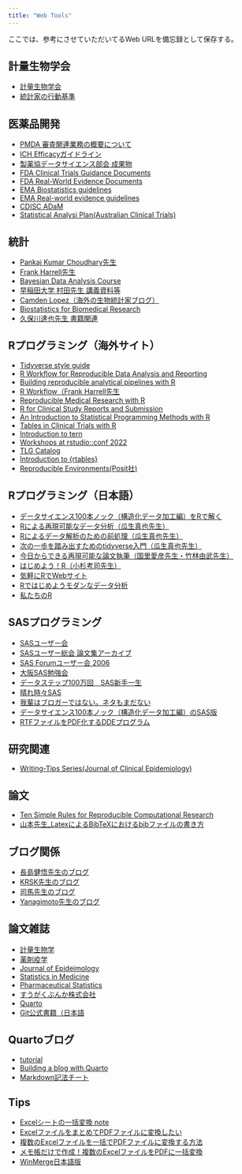 ```yaml
---
title: "Web Tools"
---
```


ここでは、参考にさせていただいてるWeb URLを備忘録として保存する。

## 計量生物学会

-   [計量生物学会](https://www.biometrics.gr.jp/)
-   [統計家の行動基準](https://www.biometrics.gr.jp/news/all/standard_20150310.pdf)

## 医薬品開発

-   [PMDA 審査関連業務の概要について](https://www.pmda.go.jp/review-services/outline/0001.html)
-   [ICH Efficacyガイドライン](https://www.pmda.go.jp/int-activities/int-harmony/ich/0011.html)
-   [製薬協データサイエンス部会 成果物](https://www.jpma.or.jp/information/evaluation/results/allotment/results01.html#%E3%83%87%E3%83%BC%E3%82%BF%E3%82%B5%E3%82%A4%E3%82%A8%E3%83%B3%E3%82%B9)
-   [FDA Clinical Trials Guidance Documents](https://www.fda.gov/science-research/clinical-trials-and-human-subject-protection/clinical-trials-guidance-documents)
-   [FDA Real-World Evidence Documents](https://www.fda.gov/science-research/science-and-research-special-topics/real-world-evidence)
-   [EMA Biostatistics guidelines](https://www.ema.europa.eu/en/human-regulatory-overview/research-and-development/scientific-guidelines/clinical-efficacy-safety-guidelines/biostatistics#topics)
-   [EMA Real-world evidence guidelines](https://www.ema.europa.eu/en/human-regulatory-overview/research-development/scientific-guidelines/clinical-efficacy-safety-guidelines/real-world-evidence)
-   [CDISC ADaM](https://www.cdisc.org/standards/foundational/adam)
-   [Statistical Analysi Plan(Australian Clinical Trials)](https://clinicaltrialsalliance.org.au/resource/statistical-analysis-plan/)

## 統計

-   [Pankaj Kumar Choudhary先生](https://personal.utdallas.edu/~pankaj/)
-   [Frank Harrell先生](https://www.fharrell.com/about)
-   [Bayesian Data Analysis Course](https://avehtari.github.io/BDA_course_Aalto/index.html)
-   [早稲田大学 村田先生 講義資料等](https://noboru-murata.github.io/lectures/)
-   [Camden Lopez（海外の生物統計家ブログ）](https://www.camdenlopez.com/about/)
-   [Biostatistics for Biomedical Research](https://hbiostat.org/bbrc/)
-   [久保川達也先生 書籍関連](https://sites.google.com/site/ktatsuya77/xian-dai)

## Rプログラミング（海外サイト）

-   [Tidyverse style guide](https://style.tidyverse.org/index.html)
-   [R Workflow for Reproducible Data Analysis and Reporting](https://hbiostat.org/rflow/)
-   [Building reproducible analytical pipelines with R](https://raps-with-r.dev/)
-   [R Workflow（Frank Harrell先生](https://www.fharrell.com/post/rflow/)
-   [Reproducible Medical Research with R](https://rmrwr.netlify.app/)
-   [R for Clinical Study Reports and Submission](https://r4csr.org/)
-   [An Introduction to Statistical Programming Methods with R](https://smac-group.github.io/ds/)
-   [Tables in Clinical Trials with R](https://rconsortium.github.io/rtrs-wg/)
-   [Introduction to tern](https://cran.r-project.org/web/packages/tern/vignettes/tern.html)
-   [Workshops at rstudio::conf 2022](https://github.com/rstudio-conf-2022)
-   [TLG Catalog](https://insightsengineering.github.io/tlg-catalog/stable/)
-   [Introduction to {rtables}](https://insightsengineering.github.io/rtables/v0.6.10/articles/rtables.html)
-   [Reproducible Environments(Posit社)](https://solutions.posit.co/envs-pkgs/environments/)

## Rプログラミング（日本語）

-   [データサイエンス100本ノック（構造化データ加工編）をRで解く](https://zenn.dev/masayukeeeee/articles/a7fbdb6f2f38b9)
-   [Rによる再現可能なデータ分析（瓜生真也先生）](https://uribo.github.io/rrr/)
-   [Rによるデータ解析のための前処理（瓜生真也先生）](https://uribo.github.io/dmr/)
-   [次の一歩を踏み出すためのtidyverse入門（瓜生真也先生）](https://uribo.github.io/230827ism_ws/)
-   [今日からできる再現可能な論文執筆（国里愛彦先生・竹林由武先生）](https://ykunisato.github.io/jpa2020-tws-002/)
-   [はじめよう！R（小杉考司先生）](https://kosugitti.github.io/slides/TokyoR117/RforBeginner.html#r%E3%82%92%E3%81%95%E3%82%8F%E3%81%A3%E3%81%A6%E3%81%BF%E3%81%BE%E3%81%97%E3%82%87%E3%81%86)
-   [気軽にRでWebサイト](https://shohei-doi.github.io/academic-website/get-started.html)
-   [Rではじめようモダンなデータ分析](https://book.mynavi.jp/manatee/series/detail/id=54225)
-   [私たちのR](https://www.jaysong.net/RBook/)

## SASプログラミング

-   [SASユーザー会](https://www.sas.com/ja_jp/usergroups.html)
-   [SASユーザー総会 論文集アーカイブ](https://sites.google.com/view/sas-japan-user-group-archive/%E3%83%9B%E3%83%BC%E3%83%A0) 
-   [SAS Forumユーザー会 2006](https://www.sas.com/offices/asiapacific/japan/usergroups/technical06/appendix.html)
-   [大阪SAS勉強会](https://sites.google.com/view/osakasasbenkyokai/%E3%83%9B%E3%83%BC%E3%83%A0)
-   [データステップ100万回　SAS新手一生](https://sas-tumesas.blogspot.com/)
-   [晴れ時々SAS](https://dengonmemo.blogspot.com/p/blog-page.html)
-   [我輩はブロガーではない。ネタもまだない](https://japelin.hatenablog.com/entry/2025/05/03/210416)
-   [データサイエンス100本ノック（構造化データ加工編）のSAS版](https://github.com/Nikkei-R-DataScience/sas-100knocks-preprocess/blob/main/answer/sas100knocks.ipynb)
-   [RTFファイルをPDF化するDDEプログラム](https://sasonediver.blog.fc2.com/blog-entry-342.html)

## 研究関連

-   [Writing-Tips Series(Journal of Clinical Epidemiology)](https://www.jclinepi.com/content/jce-Writing-Tips-Series)

## 論文

-   [Ten Simple Rules for Reproducible Computational Research](https://journals.plos.org/ploscompbiol/article?id=10.1371/journal.pcbi.1003285)
-   [山本先生_LatexによるBibTeXにおけるbibファイルの書き方](https://mathlandscape.com/latex-bib/)

## ブログ関係

-   [長島健悟先生のブログ](https://nshi.jp/)
-   [KRSK先生のブログ](https://www.krsk-phs.com/)
-   [司馬先生のブログ](https://162348.github.io/)
-   [Yanagimoto先生のブログ](https://zenn.dev/nicetak)

## 論文雑誌

-   [計量生物学](https://www.jstage.jst.go.jp/browse/jjb/list/-char/ja)
-   [薬剤疫学](https://www.jstage.jst.go.jp/browse/jjpe/-char/ja)
-   [Journal of Epideimology](https://jeaweb.jp/journal/issues/jstage/index.html)
-   [Statistics in Medicine](https://onlinelibrary.wiley.com/loi/10970258)
-   [Pharmaceutical Statistics](https://onlinelibrary.wiley.com/toc/15391612/current)
-   [すうがくぶんか株式会社](https://sugakubunka.com/)
-   [Quarto](https://quarto.org/)
-  [Git公式書籍（日本語](https://git-scm.com/book/ja/v2)


## Quartoブログ

-   [tutorial](https://ivelasq.quarto.pub/building-a-blog-with-quarto/intro.html)
-   [Building a blog with Quarto](https://qiita.com/Qiita/items/c686397e4a0f4f11683d)
-   [Markdown記法チート](https://qiita.com/Qiita/items/c686397e4a0f4f11683d)

## Tips
-   [Excelシートの一括変換 note](https://note.com/office_haru/n/n35ab7211eece)
-   [ExcelファイルをまとめてPDFファイルに変換したい](https://zenn.dev/takaha4k/articles/a0980bea89b883)
-   [複数のExcelファイルを一括でPDFファイルに変換する方法](https://kouritsukafiles.com/convert-excelfiles-to-pdf/)
-   [メモ帳だけで作成！複数のExcelファイルをPDFに一括変換](https://skainoblog.com/pdftoexcel/)
-   [WinMerge日本語版](https://winmergejp.bitbucket.io/)

